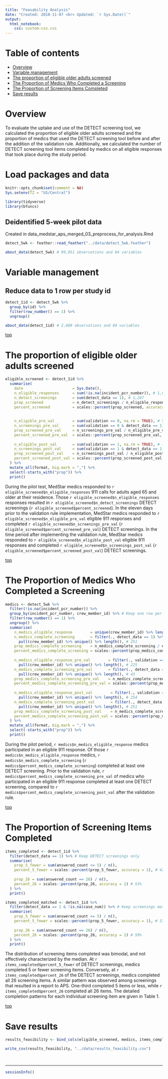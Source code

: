 ```yaml
---
title: "Feasability Analysis"
date: "Created: 2018-11-07 <br> Updated: `r Sys.Date()`"
output: 
  html_notebook:
    css: custom-css.css
---
```


# Table of contents

* [Overview](#overview) 
* [Variable management](#var-management)   
* [The proportion of eligible older adults screened](#prop-screened)   
* [The Proportion of Medics Who Completed a Screening](#medics)   
* [The Proportion of Screening Items Completed](#items)   
* [Save results](#save)   


# Overview

To evaluate the uptake and use of the DETECT screening tool, we calculated the proportion of eligible older adults screened and the proportion of medics that used the DETECT screening tool before and after the addition of the validation rule. Additionally, we calculated the number of DETECT screening tool items completed by medics on all eligible responses that took place during the study period.


# Load packages and data

```r
knitr::opts_chunk$set(comment = NA)
Sys.setenv(TZ = "US/Central")
```

```r
library(tidyverse)
library(bfuncs)
```

## Deidentified 5-week pilot data

Created in data_medstar_aps_merged_03_preprocess_for_analysis.Rmd

```r
detect_5wk <- feather::read_feather("../data/detect_5wk.feather")
```

```r
about_data(detect_5wk) # 99,051 observations and 84 variables
```










# Variable management {#var-management}

## Reduce data to 1 row per study id

```r
detect_1id <- detect_5wk %>% 
  group_by(id) %>% 
  filter(row_number() == 1) %>% 
  ungroup()
```

```r
about_data(detect_1id) # 2,609 observations and 84 variables
```

[top](#top)










# The proportion of eligible older adults screened {#prop-screened}

```r
eligible_screened <- detect_1id %>% 
  summarise(
    date                      = Sys.Date(),
    n_eligible_responses      = sum(!is.na(incident_pcr_number)), # 1,967
    n_detect_screenings       = sum(detect_data == 1), # 1,247
    prop_screened             = n_detect_screenings / n_eligible_responses, # 0.63
    percent_screened          = scales::percent(prop_screened, accuracy = 1), # 63%
    
    
    n_eligible_pre_val        = sum(validation == 0, na.rm = TRUE), # 549
    n_screenings_pre_val      = sum(validation == 0 & detect_data == 1), # 25
    prop_screened_pre_val     = n_screenings_pre_val / n_eligible_pre_val, # 0.045
    percent_screened_pre_val  = scales::percent(prop_screened_pre_val, accuracy = 1), # 5%
    
    n_eligible_post_val       = sum(validation == 1, na.rm = TRUE), # 1,418
    n_screenings_post_val     = sum(validation == 1 & detect_data == 1, na.rm = TRUE), # 1,222
    prop_screened_post_val    = n_screenings_post_val / n_eligible_post_val, # 0.86
    percent_screened_post_val = scales::percent(prop_screened_post_val, accuracy = 1) # 86%
  ) %>% 
  mutate_all(format, big.mark = ",") %>% 
  select(-starts_with("prop")) %>% 
  print()
```

During the pilot test, MedStar medics responded to `r eligible_screened$n_eligible_responses` 911 calls for adults aged 65 and older at their residence. Those `r eligible_screened$n_eligible_responses` responses resulted in `r eligible_screened$n_detect_screenings` DETECT screenings (`r eligible_screened$percent_screened`). In the eleven days prior to the validation rule implementation, MedStar medics responded to `r eligible_screened$n_eligible_pre_val` eligible 911 responses and completed `r eligible_screened$n_screenings_pre_val` (`r eligible_screened$percent_screened_pre_val`) DETECT screenings. In the time period after implementing the validation rule, MedStar medics responded to `r eligible_screened$n_eligible_post_val` eligible 911 responses and completed `r eligible_screened$n_screenings_post_val` (`r eligible_screened$percent_screened_post_val`) DETECT screenings.

[top](#top)










# The Proportion of Medics Who Completed a Screening {#medics}

```r
medics <- detect_5wk %>% 
  filter(!is.na(incident_pcr_number)) %>% 
  group_by(incident_pcr_number, crew_member_id) %>% # Keep one row per pcr and medic
  filter(row_number() == 1) %>% 
  ungroup() %>% 
  summarise(
    n_medics_eligible_response        = unique(crew_member_id) %>% length(), # 258
    n_medics_complete_screening       = filter(., detect_data == 1) %>% 
      pull(crew_member_id) %>% unique() %>% length(), # 251
    prop_medics_complete_screening    = n_medics_complete_screening / n_medics_eligible_response,
    percent_medics_complete_screening = scales::percent(prop_medics_complete_screening, accuracy = 1), # 97%
    
    n_medics_eligible_response_pre_val        = filter(., validation == 0) %>% 
      pull(crew_member_id) %>% unique() %>% length(), # 225
    n_medics_complete_screening_pre_val       = filter(., detect_data == 1 & validation == 0) %>% 
      pull(crew_member_id) %>% unique() %>% length(), # 43
    prop_medics_complete_screening_pre_val    = n_medics_complete_screening_pre_val / n_medics_eligible_response_pre_val,
    percent_medics_complete_screening_pre_val = scales::percent(prop_medics_complete_screening_pre_val, accuracy = 1), # 19%
    
    n_medics_eligible_response_post_val        = filter(., validation == 1) %>% 
      pull(crew_member_id) %>% unique() %>% length(), # 254
    n_medics_complete_screening_post_val       = filter(., detect_data == 1 & validation == 1) %>% 
      pull(crew_member_id) %>% unique() %>% length(), # 251
    prop_medics_complete_screening_post_val    = n_medics_complete_screening_post_val / n_medics_eligible_response_post_val,
    percent_medics_complete_screening_post_val = scales::percent(prop_medics_complete_screening_post_val, accuracy = 1) # 99%
  ) %>% 
  mutate_all(format, big.mark = ",") %>% 
  select(-starts_with("prop")) %>%
  print()
```

During the pilot period, `r medics$n_medics_eligible_response` medics participated in an eligible 911 response. Of those `r medics$n_medics_eligible_response` medics, `r medics$n_medics_complete_screening` (`r medics$percent_medics_complete_screening`) completed at least one DETECT screening. Prior to the validation rule, `r medics$percent_medics_complete_screening_pre_val` of medics who participated in an eligible 911 response completed at least one DETECT screening, compared to `r medics$percent_medics_complete_screening_post_val` after the validation rule.

[top](#top)










# The Proportion of Screening Items Completed {#items}

```r
items_completed <- detect_1id %>% 
  filter(detect_data == 1) %>% # Keep DETECT screenings only
  summarise(
    prop_5_fewer = sum(answered_count <= 5) / n(),
    percent_5_fewer = scales::percent(prop_5_fewer, accuracy = 1), # 42%
    
    prop_26 = sum(answered_count == 26) / n(),
    percent_26 = scales::percent(prop_26, accuracy = 1) # 53%
  ) %>% 
  print()
```

```r
items_completed_matched <- detect_1id %>%
  filter(detect_data == 1 & !is.na(case_num)) %>% # Keep screenings matched to investigations (46)
  summarise(
    prop_5_fewer = sum(answered_count <= 5) / n(),
    percent_5_fewer = scales::percent(prop_5_fewer, accuracy = 1), # 33%
    
    prop_26 = sum(answered_count == 26) / n(),
    percent_26 = scales::percent(prop_26, accuracy = 1) # 59%
  ) %>% 
  print()
```


The distribution of screening items completed was bimodal, and not effectively characterized by the median. At `r items_completed$percent_5_fewer` of DETECT screenings, medics completed 5 or fewer screening items. Conversely, at `r items_completed$percent_26` of the DETECT screenings, medics completed all 26 screening items. A similar pattern was observed among screenings that resulted in a report to APS. One-third completed 5 items or less, while `r items_completed$percent_26` completed all 26 items. The detailed completion patterns for each individual screening item are given in Table 1.

[top](#top)










# Save results {#save}

```r
results_feasibility <- bind_cols(eligible_screened, medics, items_completed, items_completed_matched) 
```

```r
write_csv(results_feasibility, "../data/results_feasibility.csv")
```

&nbsp;

-------------------------------------------------------------------------------

```r
sessionInfo()
```
